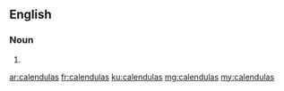 {{also|caléndulas}}
==English==

===Noun===
{{head|en|noun plural form}}

# {{plural of|calendula|lang=en}}

[[ar:calendulas]]
[[fr:calendulas]]
[[ku:calendulas]]
[[mg:calendulas]]
[[my:calendulas]]